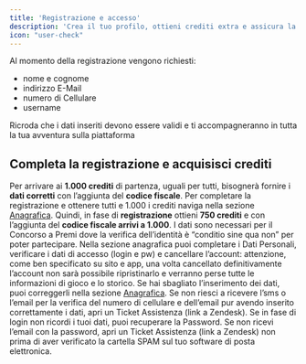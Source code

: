 ```yaml
---
title: 'Registrazione e accesso'
description: 'Crea il tuo profilo, ottieni crediti extra e assicura la tua partecipazione ai premi - Gestisci facilmente i tuoi dati e risolvi eventuali problemi con la sezione Anagrafica '
icon: "user-check"
---
```

Al momento della registrazione vengono richiesti:
- nome e cognome
- indirizzo E-Mail
- numero di Cellulare
- username

<Note>
Ricroda che i dati inseriti devono essere validi e ti accompagneranno in tutta la tua avventura sulla piattaforma
</Note>


## Completa la registrazione e acquisisci crediti

Per arrivare ai **1.000 crediti** di partenza, uguali per tutti, bisognerà fornire i **dati corretti** con l’aggiunta del **codice fiscale**. 
Per completare la registrazione e ottenere tutti e 1.000 i crediti naviga nella sezione [Anagrafica](https://corrieredellosport.fun/user/setting/personal).
Quindi, in fase di **registrazione** ottieni **750 crediti** e con l’aggiunta del **codice fiscale arrivi a 1.000**.
I dati sono necessari per il Concorso a Premi dove la verifica dell’identità è “conditio sine qua non” per poter partecipare.
Nella sezione anagrafica puoi completare i Dati Personali, verificare i dati di accesso (login e pw) e cancellare l’account: attenzione, come ben specificato su sito e app, una volta cancellato definitivamente l’account non sarà possibile ripristinarlo e verranno perse tutte le informazioni di gioco e lo storico.
Se hai sbagliato l’inserimento dei dati, puoi correggerli nella sezione [Anagrafica](https://corrieredellosport.fun/user/setting/personal).
Se non riesci a ricevere l’sms o l’email per la verifica del numero di cellulare e dell’email pur avendo inserito correttamente i dati, apri un Ticket Assistenza (link a Zendesk).
Se in fase di login non ricordi i tuoi dati, puoi recuperare la Password.
Se non ricevi l’email con la password, apri un Ticket Assistenza (link a Zendesk) non prima di aver verificato la cartella SPAM sul tuo software di posta elettronica.
